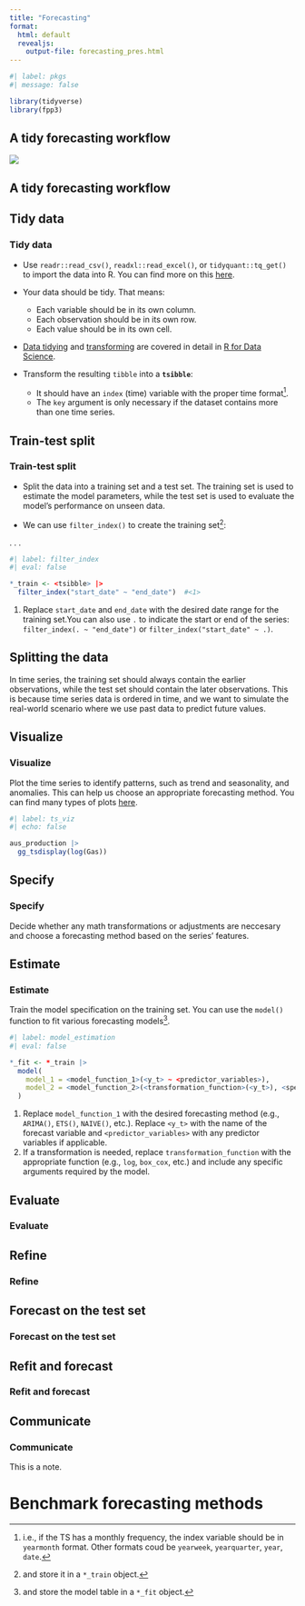 ```yaml
---
title: "Forecasting"
format:
  html: default
  revealjs:
    output-file: forecasting_pres.html
---
```


:::{.content-visible unless-format="revealjs"}

```r
#| label: pkgs
#| message: false

library(tidyverse)
library(fpp3)
```


:::

## A tidy forecasting workflow

![](fcst_wf.png)

:::{.content-visible unless-format="html"}

## A tidy forecasting workflow

:::


:::{.content-hidden unless-format="revealjs"}
## Tidy data
:::

:::{.content-visible unless-format="revealjs"}
### Tidy data
:::

- Use `readr::read_csv()`,  `readxl::read_excel()`, or `tidyquant::tq_get()` to import the data into R. You can find more on this [here](https://r4ds.hadley.nz/import.html).

:::{.notes}
- Your data should be tidy. That means:

  - Each variable should be in its own column.
  - Each observation should be in its own row.
  - Each value should be in its own cell.

:::

- [Data tidying](https://r4ds.hadley.nz/data-tidy.html) and [transforming](https://r4ds.hadley.nz/transform.html) are covered in detail in [R for Data Science](https://r4ds.hadley.nz/).

- Transform the resulting `tibble` into a **`tsibble`**:
  - It should have an `index` (time) variable with the proper time format^[i.e., if the TS has a monthly frequency, the index variable should be in `yearmonth` format. Other formats coud be `yearweek`, `yearquarter`, `year`, `date`.]. 
  - The `key` argument is only necessary if the dataset contains more than one time series.



:::{.content-hidden unless-format="revealjs"}
## Train-test split
:::

:::{.content-visible unless-format="revealjs"}
### Train-test split
:::

- Split the data into a training set and a test set. The training set is used to estimate the model parameters, while the test set is used to evaluate the model's performance on unseen data.

- We can use `filter_index()` to create the training set^[and store it in a `*_train` object.]:

. . .

```r
#| label: filter_index
#| eval: false

*_train <- <tsibble> |> 
  filter_index("start_date" ~ "end_date")  #<1>
```

1. Replace `start_date` and `end_date` with the desired date range for the training set.You can also use `.` to indicate the start or end of the series: `filter_index(. ~ "end_date")` or `filter_index("start_date" ~ .)`.


:::{.content-visible unless-format="revealjs"}

:::{.callout-note collapse="true"}
## Splitting the data

In time series, the training set should always contain the earlier observations, while the test set should contain the later observations. This is because time series data is ordered in time, and we want to simulate the real-world scenario where we use past data to predict future values.
:::

:::

:::{.content-hidden unless-format="revealjs"}
## Visualize
:::

:::{.content-visible unless-format="revealjs"}
### Visualize
:::

Plot the time series to identify patterns, such as trend and seasonality, and anomalies. This can help us choose an appropriate forecasting method. You can find many types of plots [here](../01_time_series/r_time_series.qmd# TS Visualization).

```r
#| label: ts_viz
#| echo: false

aus_production |> 
  gg_tsdisplay(log(Gas))
```


:::{.content-hidden unless-format="revealjs"}
## Specify
:::

:::{.content-visible unless-format="revealjs"}
### Specify
:::

Decide whether any math transformations or adjustments are neccesary and choose a forecasting method based on the series' features.

:::{.content-hidden unless-format="revealjs"}
## Estimate
:::

:::{.content-visible unless-format="revealjs"}
### Estimate
:::

Train the model specification on the training set. You can use the `model()` function to fit various forecasting models^[and store the model table in a `*_fit` object.].

```r
#| label: model_estimation
#| eval: false

*_fit <- *_train |> 
  model(
    model_1 = <model_function_1>(<y_t> ~ <predictor_variables>),                           #<1>
    model_2 = <model_function_2>(<transformation_function>(<y_t>), <specific_arguments>)   #<2>
  )
```

1. Replace `model_function_1` with the desired forecasting method (e.g., `ARIMA()`, `ETS()`, `NAIVE()`, etc.). Replace `<y_t>` with the name of the forecast variable and `<predictor_variables>` with any predictor variables if applicable.
2. If a transformation is needed, replace `transformation_function` with the appropriate function (e.g., `log`, `box_cox`, etc.) and include any specific arguments required by the model.

:::{.content-hidden unless-format="revealjs"}
## Evaluate
:::

:::{.content-visible unless-format="revealjs"}
### Evaluate
:::

###


:::{.content-hidden unless-format="revealjs"}
## Refine
:::

:::{.content-visible unless-format="revealjs"}
### Refine
:::


:::{.content-hidden unless-format="revealjs"}
## Forecast on the test set
:::

:::{.content-visible unless-format="revealjs"}
### Forecast on the test set
:::

:::{.content-hidden unless-format="revealjs"}
## Refit and forecast
:::

:::{.content-visible unless-format="revealjs"}
### Refit and forecast
:::




:::{.content-hidden unless-format="revealjs"}
## Communicate
:::

:::{.content-visible unless-format="revealjs"}
### Communicate
:::


:::{.notes}

This is a note.

:::

# Benchmark forecasting methods

